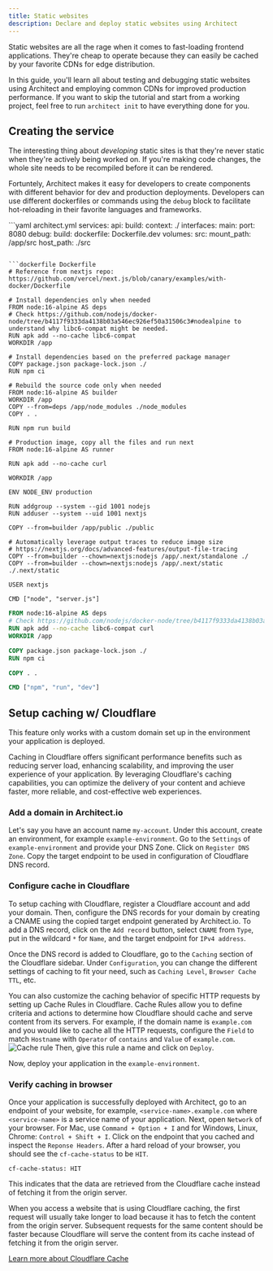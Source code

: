 ```yaml
---
title: Static websites
description: Declare and deploy static websites using Architect
---
```


Static websites are all the rage when it comes to fast-loading frontend applications. They're
cheap to operate because they can easily be cached by your favorite CDNs for edge distribution.

In this guide, you'll learn all about testing and debugging static websites using Architect and
employing common CDNs for improved production performance. If you want to skip the tutorial and
start from a working project, feel free to run `architect init` to have everything done for you.

## Creating the service

The interesting thing about _developing_ static sites is that they're never static when they're
actively being worked on. If you're making code changes, the whole site needs to be recompiled
before it can be rendered.

Fortuntely, Architect makes it easy for developers to create components with different behavior for dev
and production deployments. Developers can use different dockerfiles or commands using the `debug` block
to facilitate hot-reloading in their favorite languages and frameworks.

<CodeGroup>
```yaml architect.yml
services:
  api:
    build:
      context: ./
    interfaces:
      main:
        port: 8080
    debug:
      build:
        dockerfile: Dockerfile.dev
      volumes:
        src:
          mount_path: /app/src
          host_path: ./src
        
```

```dockerfile Dockerfile
# Reference from nextjs repo: https://github.com/vercel/next.js/blob/canary/examples/with-docker/Dockerfile

# Install dependencies only when needed
FROM node:16-alpine AS deps
# Check https://github.com/nodejs/docker-node/tree/b4117f9333da4138b03a546ec926ef50a31506c3#nodealpine to understand why libc6-compat might be needed.
RUN apk add --no-cache libc6-compat
WORKDIR /app

# Install dependencies based on the preferred package manager
COPY package.json package-lock.json ./
RUN npm ci

# Rebuild the source code only when needed
FROM node:16-alpine AS builder
WORKDIR /app
COPY --from=deps /app/node_modules ./node_modules
COPY . .

RUN npm run build

# Production image, copy all the files and run next
FROM node:16-alpine AS runner

RUN apk add --no-cache curl

WORKDIR /app

ENV NODE_ENV production

RUN addgroup --system --gid 1001 nodejs
RUN adduser --system --uid 1001 nextjs

COPY --from=builder /app/public ./public

# Automatically leverage output traces to reduce image size
# https://nextjs.org/docs/advanced-features/output-file-tracing
COPY --from=builder --chown=nextjs:nodejs /app/.next/standalone ./
COPY --from=builder --chown=nextjs:nodejs /app/.next/static ./.next/static

USER nextjs

CMD ["node", "server.js"]
```

```dockerfile Dockerfile.dev
FROM node:16-alpine AS deps
# Check https://github.com/nodejs/docker-node/tree/b4117f9333da4138b03a546ec926ef50a31506c3#nodealpine to understand why libc6-compat might be needed.
RUN apk add --no-cache libc6-compat curl
WORKDIR /app

COPY package.json package-lock.json ./
RUN npm ci

COPY . .

CMD ["npm", "run", "dev"]
```
</CodeGroup>

## Setup caching w/ Cloudflare

<Note>
  This feature only works with a custom domain set up in the environment your application is deployed.
</Note>

Caching in Cloudflare offers significant performance benefits such as reducing server load, enhancing scalability, and improving the user experience of your application.
By leveraging Cloudflare's caching capabilities, you can optimize the delivery of your content and achieve faster, more reliable, and cost-effective web experiences.

### Add a domain in Architect.io
Let's say you have an account name `my-account`. Under this account, create an environment, for example `example-environment`. 
Go to the `Settings` of `example-environment` and provide your DNS Zone.
Click on `Register DNS Zone`. Copy the target endpoint to be used in configuration of Cloudflare DNS record.

### Configure cache in Cloudflare
To setup caching with Cloudflare, register a Cloudflare account and add your domain.
Then, configure the DNS records for your domain by creating a CNAME using the copied target endpoint generated by Architect.io.
To add a DNS record, click on the `Add record` button, select `CNAME` from `Type`, put in the wildcard `*` for `Name`, and the target endpoint for `IPv4 address`.

Once the DNS record is added to Cloudflare, go to the `Caching` section of the Cloudflare sidebar. 
Under `Configuration`, you can change the different settings of caching to fit your need, such as `Caching Level`, `Browser Cache TTL`, etc.

You can also customize the caching behavior of specific HTTP requests by setting up Cache Rules in Cloudflare. 
Cache Rules allow you to define criteria and actions to determine how Cloudflare should cache and serve content from its servers.
For example, if the domain name is `example.com` and you would like to cache all the HTTP requests, configure the `Field` to match `Hostname` with `Operator` of `contains` and `Value` of `example.com`.
![Cache rule](/images/cache-rule.png)
Then, give this rule a name and click on `Deploy`. 

Now, deploy your application in the `example-environment`.

### Verify caching in browser
Once your application is successfully deployed with Architect, go to an endpoint of your website, for example, `<service-name>.example.com` where `<service-name>` is a service name of your application.
Next, open `Network` of your browser. For Mac, use `Command + Option + I` and for Windows, Linux, Chrome: `Control + Shift + I`.
Click on the endpoint that you cached and inspect the `Reponse Headers`. After a hard reload of your browser, you should see the `cf-cache-status` to be `HIT`.
```
cf-cache-status: HIT
```
This indicates that the data are retrieved from the Cloudflare cache instead of fetching it from the origin server.

When you access a website that is using Cloudflare caching, the first request will usually take longer to load because it has to fetch the content from the origin server.
Subsequent requests for the same content should be faster because Cloudflare will serve the content from its cache instead of fetching it from the origin server.

[Learn more about Cloudflare Cache](https://developers.cloudflare.com/cache/)
